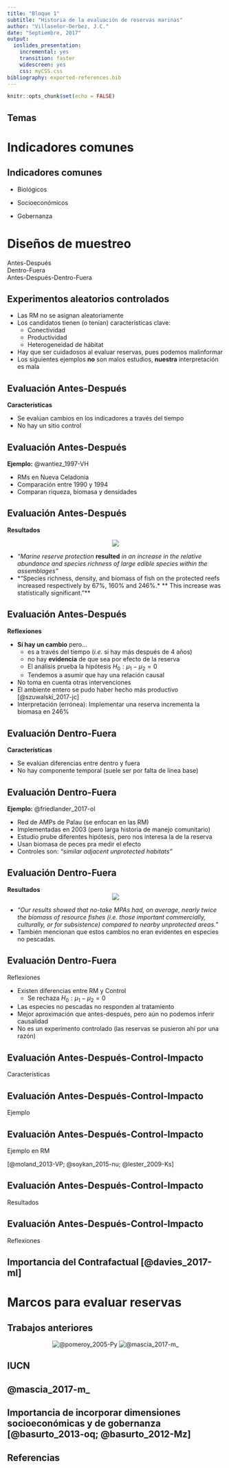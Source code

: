```yaml
---
title: "Bloque 1"
subtitle: "Historia de la evaluación de reservas marinas"
author: "Villaseñor-Derbez, J.C."
date: "Septiembre, 2017"
output:
  ioslides_presentation:
    incremental: yes
    transition: faster
    widescreen: yes
    css: myCSS.css
bibliography: exported-references.bib
---
```


```r
knitr::opts_chunk$set(echo = FALSE)
```

## Temas

# Indicadores comunes

## Indicadores comunes

- Biológicos

- Socioeconómicos

- Gobernanza

# Diseños de muestreo

Antes-Después   
Dentro-Fuera    
Antes-Después-Dentro-Fuera

## Experimentos aleatorios controlados

- Las RM no se asignan aleatoriamente
- Los candidatos tienen (o tenían) características clave:
    - Conectividad
    - Productividad
    - Heterogeneidad de hábitat

- Hay que ser cuidadosos al evaluar reservas, pues podemos malinformar
- Los siguientes ejemplos **no** son malos estudios, **nuestra** interpretación es mala

## Evaluación Antes-Después

**Características**

- Se evalúan cambios en los indicadores a través del tiempo
- No hay un sitio control

## Evaluación Antes-Después

**Ejemplo:** @wantiez_1997-VH

- RMs en Nueva Celadonia
- Comparación entre 1990 y 1994
- Comparan riqueza, biomasa y densidades

## Evaluación Antes-Después {.smaller}

**Resultados**

<center>
![](./Figs/B1/BA.png)
</center>

- *"Marine reserve protection* **resulted** *in an increase in the relative abundance and  species richness of  large edible species within the assemblages"*
- *"Species richness, density, and biomass of fish on the protected reefs increased respectively by 67%, 160% and 246%.* ** This increase was statistically  significant."**

## Evaluación Antes-Después

**Reflexiones**

- **Sí hay un cambio** pero...
    - es a través del tiempo (*i.e.* sí hay más después de 4 años)
    - no hay **evidencia** de que sea por efecto de la reserva
    - El análisis prueba la hipótesis $H_0: \mu_1-\mu_2 = 0$
    - Tendemos a asumir que hay una relación causal
- No toma en cuenta otras intervenciones
- El ambiente entero se pudo haber hecho más productivo [@szuwalski_2017-jc]
- Interpretación (errónea): Implementar una reserva incrementa la biomasa en 246%

## Evaluación Dentro-Fuera

**Características**

- Se evalúan diferencias entre dentro y fuera
- No hay componente temporal (suele ser por falta de línea base)

## Evaluación Dentro-Fuera

**Ejemplo:** @friedlander_2017-oI

- Red de AMPs de Palau (se enfocan en las RM)
- Implementadas en 2003 (pero larga historia de manejo comunitario)
- Estudio prube diferentes hipótesis, pero nos interesa la de la reserva
- Usan biomasa de peces pra medir el efecto
- Controles son: *"similar adjacent unprotected habitats"*

## Evaluación Dentro-Fuera {.smaller}

**Resultados**
<center>
![](./Figs/B1/IO.png)
</center>

- *"Our results showed that no-take MPAs had, on average, nearly twice the biomass of resource fishes (i.e. those important commercially, culturally, or for subsistence) compared to nearby unprotected areas."*
- También mencionan que estos cambios no eran evidentes en especies no pescadas.

## Evaluación Dentro-Fuera

Reflexiones

- Existen diferencias entre RM y Control
    - Se rechaza $H_0: \mu_1-\mu_2 = 0$
- Las especies no pescadas no responden al tratamiento
- Mejor aproximación que antes-después, pero aún no podemos inferir causalidad
- No es un experimento controlado (las reservas se pusieron ahí por una razón)

## Evaluación Antes-Después-Control-Impacto

Características

## Evaluación Antes-Después-Control-Impacto

Ejemplo

## Evaluación Antes-Después-Control-Impacto

Ejemplo en RM

[@moland_2013-VP; @soykan_2015-nu; @lester_2009-Ks]

## Evaluación Antes-Después-Control-Impacto

Resultados

## Evaluación Antes-Después-Control-Impacto

Reflexiones

## Importancia del Contrafactual [@davies_2017-ml]

# Marcos para evaluar reservas

## Trabajos anteriores

<center>
![@pomeroy_2005-Py](Figs/B1/IUCN.png) ![@mascia_2017-m_](Figs/B1/Mascia.PNG)
</center>

## IUCN

## @mascia_2017-m_

## Importancia de incorporar dimensiones socioeconómicas y de gobernanza [@basurto_2013-oq; @basurto_2012-Mz]

## Referencias













